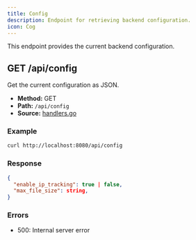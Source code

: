 ```yaml
---
title: Config
description: Endpoint for retrieving backend configuration.
icon: Cog
---
```


This endpoint provides the current backend configuration.

## GET /api/config

Get the current configuration as JSON.

- **Method:** GET
- **Path:** `/api/config`
- **Source:** [handlers.go](https://github.com/DanonekTM/SIMP/blob/main/backend/internal/handlers/handlers.go)

### Example

```bash
curl http://localhost:8080/api/config
```

### Response

```json
{
  "enable_ip_tracking": true | false,
  "max_file_size": string,
}
```

### Errors

- 500: Internal server error
